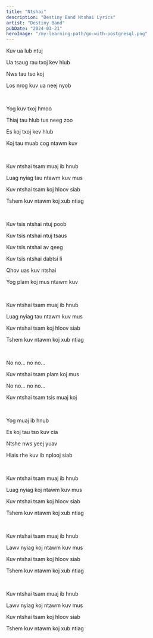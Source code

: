 ```yaml
---
title: "Ntshai"
description: "Destiny Band Ntshai Lyrics"
artist: "Destiny Band"
pubDate: "2024-03-21"
heroImage: "/my-learning-path/go-with-postgresql.png"
---
```


Kuv ua lub ntuj

Ua tsaug rau txoj kev hlub

Nws tau tso koj

Los nrog kuv ua neej nyob

<br />

Yog kuv txoj hmoo

Thiaj tau hlub tus neeg zoo

Es koj txoj kev hlub

Koj tau muab cog ntawm kuv

<br />

Kuv ntshai tsam muaj ib hnub

Luag nyiag tau ntawm kuv mus

Kuv ntshai tsam koj hloov siab

Tshem kuv ntawm koj xub ntiag

<br />

Kuv tsis ntshai ntuj poob

Kuv tsis ntshai ntuj tsaus

Kuv tsis ntshai av qeeg

Kuv tsis ntshai dabtsi li

Qhov uas kuv ntshai

Yog plam koj mus ntawm kuv

<br />

Kuv ntshai tsam muaj ib hnub

Luag nyiag tau ntawm kuv mus

Kuv ntshai tsam koj hloov siab

Tshem kuv ntawm koj xub ntiag

<br />

No no... no no...

Kuv ntshai tsam plam koj mus

No no... no no...

Kuv ntshai tsam tsis muaj koj

<br />

Yog muaj ib hnub

Es koj tau tso kuv cia

Ntshe nws yeej yuav

Hlais rhe kuv ib nplooj siab

<br />

Kuv ntshai tsam muaj ib hnub

Luag nyiag koj ntawm kuv mus

Kuv ntshai tsam koj hloov siab

Tshem kuv ntawm koj xub ntiag

<br />

Kuv ntshai tsam muaj ib hnub

Lawv nyiag koj ntawm kuv mus

Kuv ntshai tsam koj hloov siab

Tshem kuv ntawm koj xub ntiag

<br />

Kuv ntshai tsam muaj ib hnub

Lawv nyiag koj ntawm kuv mus

Kuv ntshai tsam koj hloov siab

Tshem kuv ntawm koj xub ntiag
